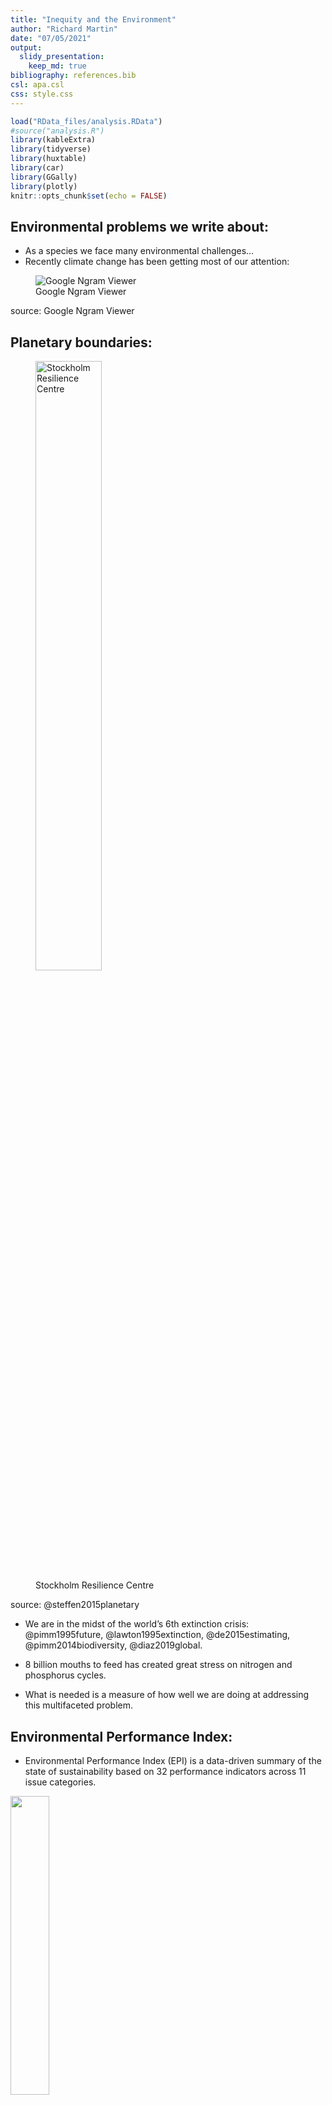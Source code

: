 ```yaml
---
title: "Inequity and the Environment"
author: "Richard Martin"
date: "07/05/2021"
output:
  slidy_presentation:
    keep_md: true
bibliography: references.bib
csl: apa.csl
css: style.css
---
```


```r
load("RData_files/analysis.RData")
#source("analysis.R")
library(kableExtra)
library(tidyverse)
library(huxtable)
library(car)
library(GGally)
library(plotly)
knitr::opts_chunk$set(echo = FALSE)
```

## Environmental problems we write about:

* As a species we face many environmental challenges...
* Recently climate change has been getting most of our attention:

![Google Ngram Viewer](images/ngram.png)
<figcaption>source: Google Ngram Viewer</figcaption>

## Planetary boundaries:

![Stockholm Resilience Centre](images/pb.png){ height=50% }
<figcaption>source: @steffen2015planetary </figcaption>

* We are in the midst of the world's 6th extinction crisis: @pimm1995future, @lawton1995extinction, @de2015estimating, @pimm2014biodiversity, @diaz2019global.

* 8 billion mouths to feed has created great stress on nitrogen and phosphorus cycles.

* What is needed is a measure of how well we are doing at addressing this multifaceted problem.

## Environmental Performance Index:

* Environmental Performance Index (EPI) is a data-driven summary of the state of sustainability based on 32 performance indicators across 11 issue categories.

![](images/gdp_epi.png){ height=35% }
<figcaption>source: @epi20</figcaption>

* Strong correlation between EPI scores and GDP/capita. Is it because:

    - economic prosperity makes it possible for nations to invest in policies and programs that lead to desirable outcomes  OR
    
    - economic prosperity allows rich countries to outsource the production of environmentally damaging goods. 

*  Trade data and standard EPI scores can be used to create a weighted EPI score that crudely addresses these leakages.

    - the relationship between gdp/capita and epi scores still exists using this weighted EPI score.

## How the sausage is made:

```r
yearly_indicator_diff
```


## Confounds: wealth and governance.

```r
controls_pairs
```

## What I am interested in: inequity

*  seems plausible the distribution of income might be related to EPI scores.

![Antilla](images/rich.WebP){height=600px}&emsp;vs.&emsp;![Elsewhere](images/poor.jpg){height=600px}<figcaption> Antilla &emsp; &emsp; &emsp;&emsp; &emsp; &emsp; &emsp;&emsp;&emsp; &emsp; &emsp; &emsp; &emsp; &emsp; &emsp;elsewhere in Mumbai.</figcaption>

  -   Are EPI scores correlated with the share of income the top 10% of earners?
  -   Are EPI scores correlated with the proportion of people living below the \$5.50/day poverty line?
  -   Or does inequity create a universal incentive to over-exploit? i.e. a "rat race" 

## Rat race?

```r
ggplotly(rr) %>%
  animation_opts(transition = 0)
```

## Measures of inequity:

```r
inequality_pairs
```

## Standard EPI scores:


```r
hr <- huxreg(regressions$mod[[1]],regressions$mod[[2]],regressions$mod[[3]],regressions$mod[[4]], omit_coefs=c("(Intercept)","year2008","year2010","year2012","year2014","year2016","year2018","year2020"),
        statistics = c(N = "nobs", R2 = "r.squared", `Adj R2` = "adj.r.squared"))
hr$names <- hr$names%>%str_replace_all("_"," ")%>%str_to_title()
hr
```

## First take on inequity and environment:

* Controlling for gdp/capita and measures of governance, the gini coefficient of income is negatively correlated with EPI.

* EPI scores negatively correlated with top 10 share and positively correlated with bottom 50 share.

* No strong relationship between EPI scores and the absolute number of people living in poverty.

* Caveat: EPI scores do not account for leakages between countries.  Next up: weighted EPI

## Using trade data to adjust EPIs

*  Rich countries might specialize in the production of enviro-friendly products and trade with poor countries.

* Create a weighted average of a country's EPI score and an import EPI.

* Consider Canada:

```r
kbl(canada)%>% kable_styling(bootstrap_options = c("striped",
"hover"),full_width = F)
```

Weight on import EPI is $w_{i}=\frac{M}{GDP-X+M}=$ 
`r round(canada[3,2]/(canada[1,2]-canada[2,2]+canada[3,2]),2)%>%pull()`

## Canada's import EPI:

```r
 kbl(canada_partners)%>%
   kable_styling(bootstrap_options = c("striped", "hover"),full_width = F)
```

* Import EPI is a weighted average of top 5 trading partner's EPI's.

* To calculate the weights we pretend each country *only* trades with these top five trade partners.

* In an ideal world the *entire* environmental impact of producing, consuming and disposing a good or service would be attributed to the country of the consumer... a daunting challenge given the complexity of global supply chains and their numerous environmental impacts. 

## Environmental accounting

* A non-exhaustive list of problems with my "back of the envelope" adjustment. 

    - Not all imports are for consumption, they might be re-exported e.g. Singapore.
    - Weights based on dollar values do attribute environmental impacts properly.  
    - your problem...

Some other attempts at environmental accounting

  -   cover a very limited set of countries/industries/pollutants: @muradian2002embodied
  
  -   focus exclusively on $CO_2$: @peters2011growth
  

## Rich countries look a little worse, poor countries look a little better.


```r
epi_vs_wepi
```

## Import weighted EPI scores


```r
hr <- huxreg(regressions$mod[[5]],regressions$mod[[6]],regressions$mod[[7]],regressions$mod[[8]], omit_coefs=c("(Intercept)","year2008","year2010","year2012","year2014","year2016","year2018","year2020"),
        statistics = c(N = "nobs", R2 = "r.squared", `Adj R2` = "adj.r.squared"))
hr$names <- hr$names%>%str_replace_all("_"," ")%>%str_to_title()
hr
```



## Added variable plots:

```r
make_av_plots <- function(mdl,var){
  var=str_sub(var,start=2)
  avPlots(mdl, var,pch=".",main="")
}

par(mfrow=c(2,4))
regressions %>%
  mutate(plots=walk2(mod,inequality,make_av_plots))
#dev.off()
```

## Second look at inequity

*  Results qualitatively similar to results using EPI.
*  I (hopefully) have been careful not to make causal claims based on this observational data...
*  i.e. I do not believe that inequality is as good as randomly assigned (conditional on the control variables).
*  What to do?

## Not much variation in inequality over time.

```r
gini_plot
```


*  Retreat to the lab: redistribution of income in a common pool resource game similar to @budescu1992simultaneous.

## What the subjects saw: (page 1)

*   Consider a lake where <span class="math inline">\(n \approx 3\)</span> people can catch fish.
*   In this experiment you will play 20 independent rounds of the same one shot game.
*   Each round you are put into a new group of <span class="math inline">\(\approx 3\)</span> people.  
*   In each round your task is to choose how effort to put into fishing <span class="math inline">\(e_i\)</span>.
*   <em>If</em> the stock of fish <span class="math inline">\(f\)</span> exceeds the total effort $f>e_1+e_2+e_3$ then every unit of effort results in one fish caught.
*   However, the stock of fish is unknown: <span class="math inline">\(f\)</span> equally likely to be any real number between <span class="math inline">\(0\)</span> and <span class="math inline">\(20n\)</span>: <span class="math inline">\(f∼U[0,20n]\)</span>
*   If the stock of fish is lower than the total effort <span class="math inline">\(f \leq e_1+e_2+e_3\)</span> the resource is destroyed: all players catch zero fish.
*   The tradeoff: more effort more fish (if there are enough fish) vs. more effort lower probability there are enough fish.
*   For example, suppose that the sum of all the individual effort choices is <span class="math inline">\(e_1+e_2+e_3=45\)</span>: what is the probability there is enough fish?

<img width="30%" src="images/fish.png">

*   If the total effort is 45, the probability there is enough fish is .25.  


*   The expected profit function for player 1 is:  

<p>$E[\pi_1]=\left[\alpha e_1+\frac{1-\alpha}{3}(e_1+e_2+e_3)\right]\left(\frac{60-e_1-e_2-e_3}{60}\right)-\frac{e_1}{3}$</p>

*   Inside the first [square] brackets is the amount of fish you receive if there are enough fish.  
*   Inside the second (round) brackets is the probability there are enough fish.  
*   The last term is the cost of effort.  


<h3>The treatments:</h3>

*   There are going to be 3 treatments that vary by the parameter <span class="math inline">\(\alpha\)</span>.  
*    You will be told the value of <span class="math inline">\(\alpha\)</span> for your treatment once you start the experiment.  

## Summary of last round: (Round 2):

<h2> Fish: 12.615173826925</h2><h2> Total effort: 16</h2>Because the total effort is larger than the stock of fish the resource is destroyed.<table class='t1' ><tr><th>effort</th><th>Profit</th></tr><tr><td>2</td><td>-0.67</td></tr><tr><td>5</td><td>-1.67</td></tr><tr><td>9</td><td>-3</td></tr></table>

<h2>In your treatment $\alpha=.5$</h2>
<p>So in your treatment the expected profit function for player 1 is:</p>

<p>$E[\pi_1]= \left(\frac{e_1}{2}+\frac{1}{6}(e_1+e_2+e_3)\right) \left(\frac{60-e_1-e_2-e_3}{60}\right)-\frac{e_1}{3}$


How much effort do you want to put into fishing in round 3? <input type="number" name="choice" step="1" placeholder="effort" min="0" max="30" />

## The treatments:

* Communism ($\alpha=0$): Prediction: free riding. 
* Universal Basic Income ($\alpha=\frac12$): Prediction: joint payoff maximizing effort.
* laissez-faire ($\alpha=1$) Prediction: tragedy of the commons.


```r
my_df <- tibble(`$\\alpha$`=c("0","$\\frac12$","1"), 
                `$e^{\\star}$ (Nash Equilibrium)`=c("0","$\\frac{20}{3}$","10"), 
                `$e^{\\star\\star}$(Joint payoff maximizing)`=c("$\\frac{20}{3}$","$\\frac{20}{3}$","$\\frac{20}{3}$"))
kbl(my_df,escape=FALSE) %>%
  kable_styling(bootstrap_options = c("striped", "hover"),full_width = F)
```

## References